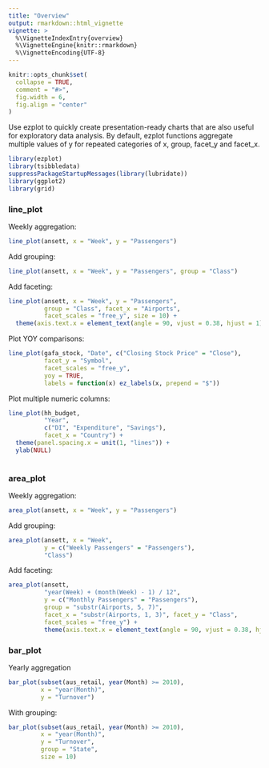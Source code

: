 ---
title: "Overview"
output: rmarkdown::html_vignette
vignette: >
  %\VignetteIndexEntry{overview}
  %\VignetteEngine{knitr::rmarkdown}
  %\VignetteEncoding{UTF-8}
---

```{r, include = FALSE}
knitr::opts_chunk$set(
  collapse = TRUE,
  comment = "#>",
  fig.width = 6,
  fig.align = "center"
)
```

Use ezplot to quickly create presentation-ready charts that are also useful for
exploratory data analysis. By default, ezplot functions aggregate multiple 
values of y for repeated categories of x, group, facet_y and facet_x.

```{r setup}
library(ezplot)
library(tsibbledata)
suppressPackageStartupMessages(library(lubridate))
library(ggplot2)
library(grid)
```

### line_plot
Weekly aggregation:
```{r}
line_plot(ansett, x = "Week", y = "Passengers")
```

Add grouping:
```{r}
line_plot(ansett, x = "Week", y = "Passengers", group = "Class")
```

Add faceting:
```{r, fig.width = 7, fig.height = 6}
line_plot(ansett, x = "Week", y = "Passengers",
          group = "Class", facet_x = "Airports",
          facet_scales = "free_y", size = 10) +
  theme(axis.text.x = element_text(angle = 90, vjust = 0.38, hjust = 1))
```

Plot YOY comparisons:
```{r, fig.height = 5}
line_plot(gafa_stock, "Date", c("Closing Stock Price" = "Close"),
          facet_y = "Symbol",
          facet_scales = "free_y",
          yoy = TRUE,
          labels = function(x) ez_labels(x, prepend = "$"))
```

Plot multiple numeric columns:
```{r, fig.width = 7, fig.height = 5}
line_plot(hh_budget,
          "Year",
          c("DI", "Expenditure", "Savings"),
          facet_x = "Country") +
  theme(panel.spacing.x = unit(1, "lines")) +
  ylab(NULL)
  
```

### area_plot
Weekly aggregation:
```{r}
area_plot(ansett, x = "Week", y = "Passengers")
```

Add grouping:
```{r}
area_plot(ansett, x = "Week",
          y = c("Weekly Passengers" = "Passengers"),
          "Class")
```

Add faceting:
```{r, fig.width = 7, fig.height = 4}
area_plot(ansett,
          "year(Week) + (month(Week) - 1) / 12",
          y = c("Monthly Passengers" = "Passengers"),
          group = "substr(Airports, 5, 7)",
          facet_x = "substr(Airports, 1, 3)", facet_y = "Class",
          facet_scales = "free_y") +
          theme(axis.text.x = element_text(angle = 90, vjust = 0.38, hjust = 1))
```

### bar_plot
Yearly aggregation
```{r}
bar_plot(subset(aus_retail, year(Month) >= 2010), 
         x = "year(Month)",
         y = "Turnover")
```

With grouping:
```{r, fig.width = 7, fig.height = 4}
bar_plot(subset(aus_retail, year(Month) >= 2010), 
         x = "year(Month)",
         y = "Turnover",
         group = "State",
         size = 10)
```


